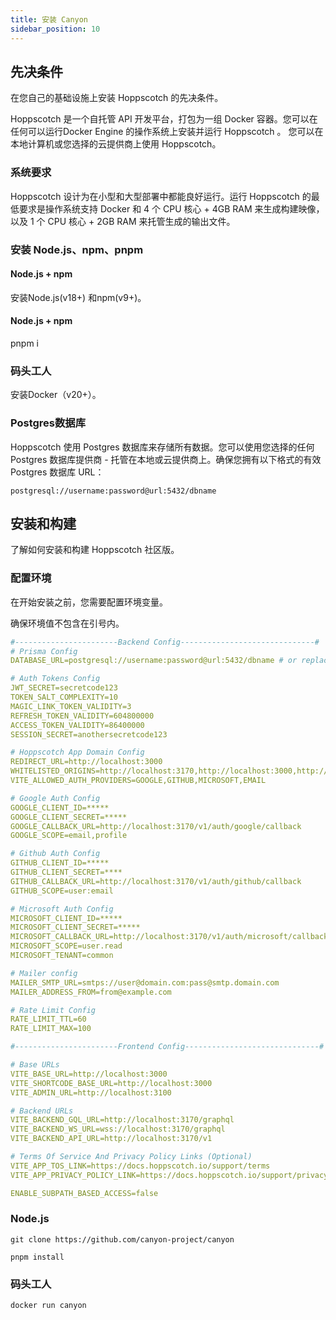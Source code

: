 ```yaml
---
title: 安装 Canyon
sidebar_position: 10
---
```


## 先决条件

在您自己的基础设施上安装 Hoppscotch 的先决条件。

Hoppscotch 是一个自托管 API 开发平台，打包为一组 Docker 容器。您可以在任何可以运行Docker Engine 的操作系统上安装并运行 Hoppscotch 。
您可以在本地计算机或您选择的云提供商上使用 Hoppscotch。

### 系统要求

Hoppscotch 设计为在小型和大型部署中都能良好运行。运行 Hoppscotch 的最低要求是操作系统支持 Docker 和 4 个 CPU 核心 + 4GB RAM 来生成构建映像，以及 1 个 CPU 核心 + 2GB RAM 来托管生成的输出文件。

### 安装 Node.js、npm、pnpm

#### Node.js + npm

安装Node.js(v18+) 和npm(v9+)。

#### Node.js + npm

pnpm i

### 码头工人

安装Docker（v20+）。

### Postgres数据库

Hoppscotch 使用 Postgres 数据库来存储所有数据。您可以使用您选择的任何 Postgres 数据库提供商 - 托管在本地或云提供商上。确保您拥有以下格式的有效 Postgres 数据库 URL：

```
postgresql://username:password@url:5432/dbname
```

## 安装和构建

了解如何安装和构建 Hoppscotch 社区版。

### 配置环境

在开始安装之前，您需要配置环境变量。

确保环境值不包含在引号内。

```yaml
#-----------------------Backend Config------------------------------#
# Prisma Config
DATABASE_URL=postgresql://username:password@url:5432/dbname # or replace with your database URL

# Auth Tokens Config
JWT_SECRET=secretcode123
TOKEN_SALT_COMPLEXITY=10
MAGIC_LINK_TOKEN_VALIDITY=3
REFRESH_TOKEN_VALIDITY=604800000
ACCESS_TOKEN_VALIDITY=86400000
SESSION_SECRET=anothersecretcode123

# Hoppscotch App Domain Config
REDIRECT_URL=http://localhost:3000
WHITELISTED_ORIGINS=http://localhost:3170,http://localhost:3000,http://localhost:3100
VITE_ALLOWED_AUTH_PROVIDERS=GOOGLE,GITHUB,MICROSOFT,EMAIL

# Google Auth Config
GOOGLE_CLIENT_ID=*****
GOOGLE_CLIENT_SECRET=*****
GOOGLE_CALLBACK_URL=http://localhost:3170/v1/auth/google/callback
GOOGLE_SCOPE=email,profile

# Github Auth Config
GITHUB_CLIENT_ID=*****
GITHUB_CLIENT_SECRET=****
GITHUB_CALLBACK_URL=http://localhost:3170/v1/auth/github/callback
GITHUB_SCOPE=user:email

# Microsoft Auth Config
MICROSOFT_CLIENT_ID=*****
MICROSOFT_CLIENT_SECRET=*****
MICROSOFT_CALLBACK_URL=http://localhost:3170/v1/auth/microsoft/callback
MICROSOFT_SCOPE=user.read
MICROSOFT_TENANT=common

# Mailer config
MAILER_SMTP_URL=smtps://user@domain.com:pass@smtp.domain.com
MAILER_ADDRESS_FROM=from@example.com

# Rate Limit Config
RATE_LIMIT_TTL=60
RATE_LIMIT_MAX=100

#-----------------------Frontend Config------------------------------#

# Base URLs
VITE_BASE_URL=http://localhost:3000
VITE_SHORTCODE_BASE_URL=http://localhost:3000
VITE_ADMIN_URL=http://localhost:3100

# Backend URLs
VITE_BACKEND_GQL_URL=http://localhost:3170/graphql
VITE_BACKEND_WS_URL=wss://localhost:3170/graphql
VITE_BACKEND_API_URL=http://localhost:3170/v1

# Terms Of Service And Privacy Policy Links (Optional)
VITE_APP_TOS_LINK=https://docs.hoppscotch.io/support/terms
VITE_APP_PRIVACY_POLICY_LINK=https://docs.hoppscotch.io/support/privacy

ENABLE_SUBPATH_BASED_ACCESS=false
```

### Node.js

```shell
git clone https://github.com/canyon-project/canyon
```

```shell
pnpm install
```


### 码头工人

```shell
docker run canyon
```
